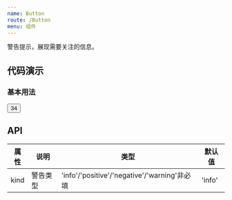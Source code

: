 ```yaml
---
name: Button
route: /Button
menu: 组件
---
```



警告提示，展现需要关注的信息。

## 代码演示

### 基本用法

<Playground>
  <Button>34</Button>
</Playground>

## API

| 属性 | 说明     | 类型                                         | 默认值 |
| ---- | -------- | -------------------------------------------- | ------ |
| kind | 警告类型 | 'info'/'positive'/'negative'/'warning'非必填 | 'info' |